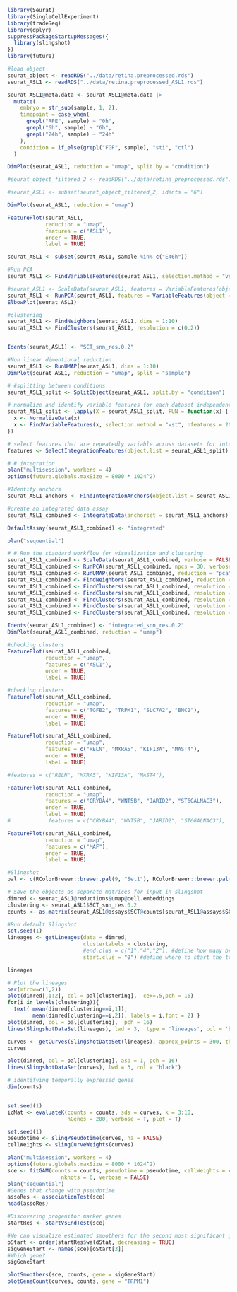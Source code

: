 ```r
library(Seurat)
library(SingleCellExperiment)
library(tradeSeq)
library(dplyr)
suppressPackageStartupMessages({
  library(slingshot)
})
library(future)
```

```r
#load object
seurat_object <- readRDS("../data/retina.preprocessed.rds")
seurat_ASL1 <- readRDS("../data/retina.preprocessed_ASL1.rds")

seurat_ASL1@meta.data <- seurat_ASL1@meta.data |> 
  mutate(
    embryo = str_sub(sample, 1, 2),
    timepoint = case_when(
      grepl("RPE", sample) ~ "0h",
      grepl("6h", sample) ~ "6h",
      grepl("24h", sample) ~ "24h"
    ),
    condition = if_else(grepl("FGF", sample), "sti", "ctl")
  )

```

```r
DimPlot(seurat_ASL1, reduction = "umap", split.by = "condition")
```


```r
#seurat_object_filtered_2 <- readRDS("../data/retina_preprocessed.rds")

#seurat_ASL1 <- subset(seurat_object_filtered_2, idents = "6")

DimPlot(seurat_ASL1, reduction = "umap")

FeaturePlot(seurat_ASL1, 
            reduction = "umap", 
            features = c("ASL1"),
            order = TRUE,
            label = TRUE)

```


```r
seurat_ASL1 <- subset(seurat_ASL1, sample %in% c("E46h"))

#Run PCA
seurat_ASL1 <- FindVariableFeatures(seurat_ASL1, selection.method = "vst", nfeatures = 2000)

#seurat_ASL1 <- ScaleData(seurat_ASL1, features = VariableFeatures(object = seurat_ASL1))
seurat_ASL1 <- RunPCA(seurat_ASL1, features = VariableFeatures(object = seurat_ASL1))
ElbowPlot(seurat_ASL1) 

```


```r
#clustering
seurat_ASL1 <- FindNeighbors(seurat_ASL1, dims = 1:10)
seurat_ASL1 <- FindClusters(seurat_ASL1, resolution = c(0.2))


Idents(seurat_ASL1) <- "SCT_snn_res.0.2"

#Non linear dimentional reduction
seurat_ASL1 <- RunUMAP(seurat_ASL1, dims = 1:10)
DimPlot(seurat_ASL1, reduction = "umap", split = "sample")
```


```r
# #splitting between conditions
seurat_ASL1_split <- SplitObject(seurat_ASL1, split.by = "condition")

# normalize and identify variable features for each dataset independently
seurat_ASL1_split <- lapply(X = seurat_ASL1_split, FUN = function(x) {
  x <- NormalizeData(x)
  x <- FindVariableFeatures(x, selection.method = "vst", nfeatures = 2000)
})

# select features that are repeatedly variable across datasets for integration run PCA on each dataset using these features
features <- SelectIntegrationFeatures(object.list = seurat_ASL1_split)
```


```r
# # integration
plan("multisession", workers = 4)
options(future.globals.maxSize = 8000 * 1024^2)

#Identify anchors
seurat_ASL1_anchors <- FindIntegrationAnchors(object.list = seurat_ASL1_split, anchor.features = features)

#create an integrated data assay
seurat_ASL1_combined <- IntegrateData(anchorset = seurat_ASL1_anchors)

DefaultAssay(seurat_ASL1_combined) <- "integrated"

plan("sequential")
```

```r
# # Run the standard workflow for visualization and clustering
seurat_ASL1_combined <- ScaleData(seurat_ASL1_combined, verbose = FALSE)
seurat_ASL1_combined <- RunPCA(seurat_ASL1_combined, npcs = 30, verbose = FALSE)
seurat_ASL1_combined <- RunUMAP(seurat_ASL1_combined, reduction = "pca", dims = 1:15)
seurat_ASL1_combined <- FindNeighbors(seurat_ASL1_combined, reduction = "pca", dims = 1:15)
seurat_ASL1_combined <- FindClusters(seurat_ASL1_combined, resolution = 0.1)
seurat_ASL1_combined <- FindClusters(seurat_ASL1_combined, resolution = 0.2)
seurat_ASL1_combined <- FindClusters(seurat_ASL1_combined, resolution = 0.3)
seurat_ASL1_combined <- FindClusters(seurat_ASL1_combined, resolution = 0.4)
seurat_ASL1_combined <- FindClusters(seurat_ASL1_combined, resolution = 0.4)
```

```r
Idents(seurat_ASL1_combined) <- "integrated_snn_res.0.2"
DimPlot(seurat_ASL1_combined, reduction = "umap")

```


```r
#checking clusters
FeaturePlot(seurat_ASL1_combined, 
            reduction = "umap", 
            features = c("ASL1"),
            order = TRUE,
            label = TRUE)
```


```r
#checking clusters
FeaturePlot(seurat_ASL1_combined, 
            reduction = "umap", 
            features = c("TGFB2", "TRPM1", "SLC7A2", "BNC2"), 
            order = TRUE,
            label = TRUE)
```

```r
FeaturePlot(seurat_ASL1_combined, 
            reduction = "umap", 
            features = c("RELN", "MXRA5", "KIF13A", "MAST4"),
            order = TRUE,
            label = TRUE)

#features = c("RELN", "MXRA5", "KIF13A", "MAST4"),
```


```r
FeaturePlot(seurat_ASL1_combined, 
            reduction = "umap", 
            features = c("CRYBA4", "WNT5B", "JARID2", "ST6GALNAC3"),
            order = TRUE,
            label = TRUE)
#            features = c("CRYBA4", "WNT5B", "JARID2", "ST6GALNAC3"),
```
```r
FeaturePlot(seurat_ASL1_combined, 
            reduction = "umap", 
            features = c("MAF"),
            order = TRUE,
            label = TRUE)
```



```r
#Slingshot
pal <- c(RColorBrewer::brewer.pal(9, "Set1"), RColorBrewer::brewer.pal(8, "Set2"))

# Save the objects as separate matrices for input in slingshot
dimred <- seurat_ASL1@reductions$umap@cell.embeddings
clustering <- seurat_ASL1$SCT_snn_res.0.2
counts <- as.matrix(seurat_ASL1@assays$SCT@counts[seurat_ASL1@assays$SCT@var.features, ])

#Run default Slingshot
set.seed(1)
lineages <- getLineages(data = dimred,
                        clusterLabels = clustering,
                        #end.clus = c("1","4","2"), #define how many branches/lineages to consider
                        start.clus = "0") #define where to start the trajectories

lineages
```

```r
# Plot the lineages
par(mfrow=c(1,2))
plot(dimred[,1:2], col = pal[clustering],  cex=.5,pch = 16)
for(i in levels(clustering)){ 
  text( mean(dimred[clustering==i,1]),
        mean(dimred[clustering==i,2]), labels = i,font = 2) }
plot(dimred, col = pal[clustering],  pch = 16)
lines(SlingshotDataSet(lineages), lwd = 3,  type = 'lineages', col = 'black')
```


```r
curves <- getCurves(SlingshotDataSet(lineages), approx_points = 300, thresh = 0.01, stretch = 0.8, allow.breaks = FALSE, shrink = 0.99)
curves
```


```r
plot(dimred, col = pal[clustering], asp = 1, pch = 16)
lines(SlingshotDataSet(curves), lwd = 3, col = "black")
```


```r
# identifying temporally expressed genes
dim(counts)


set.seed(1)
icMat <- evaluateK(counts = counts, sds = curves, k = 3:10, 
                   nGenes = 200, verbose = T, plot = T)
```


```r
set.seed(1)
pseudotime <- slingPseudotime(curves, na = FALSE)
cellWeights <- slingCurveWeights(curves)

plan("multisession", workers = 4)
options(future.globals.maxSize = 8000 * 1024^2)
sce <- fitGAM(counts = counts, pseudotime = pseudotime, cellWeights = cellWeights,
                 nknots = 6, verbose = FALSE)
plan("sequential")
#Genes that change with pseudotime
assoRes <- associationTest(sce)
head(assoRes)
```


```r
#Discovering progenitor marker genes
startRes <- startVsEndTest(sce)

#We can visualize estimated smoothers for the second most significant gene.
oStart <- order(startRes$waldStat, decreasing = TRUE)
sigGeneStart <- names(sce)[oStart[3]]
#Which gene?
sigGeneStart
```

```r
plotSmoothers(sce, counts, gene = sigGeneStart)
plotGeneCount(curves, counts, gene = "TRPM1")
```

